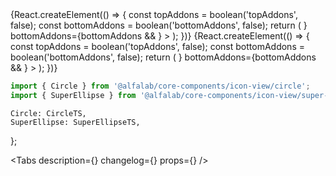 

<Meta title='Components/IconView' />

<!-- Canvas -->

<Story name='SuperEllipse'>
    {React.createElement(() => {
        const topAddons = boolean('topAddons', false);
        const bottomAddons = boolean('bottomAddons', false);
        return (
            <SuperEllipse
                size={select('size', ['24', '40', '48', '64', '80', '128'], '64')}
                backgroundColor={text('backgroundColor', '#f3f4f5')}
                border={boolean('border', false)}
                imageUrl={text('imageUrl', '')}
                topAddons={topAddons && <AlertCircleMIcon color='#2fc26e' />}
                bottomAddons={bottomAddons && <CheckmarkCircleMIcon color='#2fc26e' />}
            >
                <SfTouchIdXxlIcon />
            </SuperEllipse>
        );
    })}
</Story>

<Story name='Circle'>
    {React.createElement(() => {
        const topAddons = boolean('topAddons', false);
        const bottomAddons = boolean('bottomAddons', false);
        return (
            <Circle
                size={select('size', ['24', '40', '48', '64', '80', '128'], '64')}
                backgroundColor={text('backgroundColor', '#f3f4f5')}
                border={boolean('border', false)}
                imageUrl={text('imageUrl', '')}
                topAddons={topAddons && <AlertCircleMIcon color='#2fc26e' />}
                bottomAddons={bottomAddons && <CheckmarkCircleMIcon color='#2fc26e' />}
            >
                <SfTouchIdXxlIcon />
            </Circle>
        );
    })}
</Story>

<!-- Docs -->

<ComponentHeader
    name='IconView'
    version={version}
    package='@alfalab/core-components/icon-view'
    design='https://www.figma.com/file/cdNnkh2QdxuvYLrBm4cubM/Web-%3A%3A-Core-Default-Components?node-id=4397%3A31293'
/>

```jsx
import { Circle } from '@alfalab/core-components/icon-view/circle';
import { SuperEllipse } from '@alfalab/core-components/icon-view/super-ellipse';
```

    Circle: CircleTS,
    SuperEllipse: SuperEllipseTS,
};

<Tabs
    description={<Description />}
    changelog={<Changelog />}
    props={<ArgsTable components={Shapes} />}
/>

